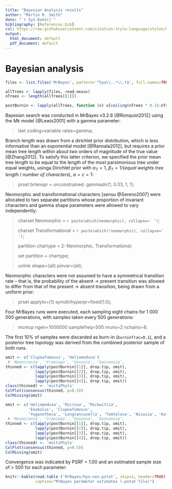 ```yaml
---
title: "Bayesian Analysis results"
author: "Martin R. Smith"
date: "`r Sys.Date()`"
bibliography: [References.bib]
csl: https://raw.githubusercontent.com/citation-style-language/styles/master/apa-old-doi-prefix.csl
output:
  html_document: default
  pdf_document: default
---
```



# Bayesian analysis

```R
files <- list.files('MrBayes', pattern='^hyo\\..*\\.t$', full.names=TRUE)

allTrees <- lapply(files, read.nexus)
nTrees <- length(allTrees[[1]])

postBurnin <- lapply(allTrees, function (x) x[ceiling(nTrees * 0.1):nTrees])
```

Bayesian search was conducted in MrBayes v3.2.6 [@Ronquist2012] using the Mk model [@Lewis2001] with a gamma parameter:

> lset coding=variable rates=gamma;

Branch length was drawn from a dirichlet prior distribution, which is less informative than an exponential model [@Rannala2012], but requires a prior mean tree length within about two orders of magnitude of the true value [@Zhang2012]. To satisfy this latter criterion, we specified the prior mean tree length to be equal to the length of the most parsimonious tree under equal weights, usinga Dirichlet prior with $α_T = 1$, $β_T = 1/$(_equal weights tree length_ / _number of characters_), $α = c = 1$:

> prset brlenspr = unconstrained: gammadir(1, 0.33, 1, 1);

Neomorphic and transformational characters [sensu @Sereno2007] were allocated to two separate partitions whose proportion of invariant characters and gamma shape parameters were allowed to vary independently:

> charset Neomorphic = `r paste(which(neomorphic), collapse=' ')`;
>
> charset Transformational = `r paste(which(!neomorphic), collapse=' ')`;
>
>
> partition chartype = 2: Neomorphic, Transformational;
>
> set partition = chartype;
>
>
> unlink shape=(all) pinvar=(all);


Neomorphic characters were not assumed to have a symmetrical transition rate – that is, the probability of the absent → present transition was allowed to differ from that of the present → absent transition, being drawn from a uniform prior:

> prset applyto=(1) symdirihyperpr=fixed(1.0);

Four MrBayes runs were executed, each sampling eight chains for 1 000 000 generations, with samples taken every 500 generations:

> mcmcp ngen=1000000 samplefreq=500 nruns=2 nchains=8;

The first 10% of samples were discarded as burn-in (`burninfrac=0.1`), and a posterior tree topology was derived from the combined posterior sample of both runs.

```R
omit <- c('Clupeafumosus', 'Heliomedusa')
 # 'Novocrania', 'Craniops', 'Ussunia', 'Gasconsia',
thinned <- c(lapply(postBurnin[[1]], drop.tip, omit),
             lapply(postBurnin[[2]], drop.tip, omit),
             lapply(postBurnin[[3]], drop.tip, omit),
             lapply(postBurnin[[4]], drop.tip, omit))
class(thinned) <- 'multiPhylo'
ColPlot(consensus(thinned, p=0.5))
ColMissing(omit)
```

```R
omit <- c('Heliomedusa', 'Micrina', 'Mickwitzia',
          'Eoobolus', 'Clupeafumosus', 
          'Yuganotheca', 'Longtancunella', 'Tomteluva', 'Nisusia', 'Kutorgina')
 # 'Novocrania', 'Craniops', 'Ussunia', 'Gasconsia',
thinned <- c(lapply(postBurnin[[1]], drop.tip, omit),
             lapply(postBurnin[[2]], drop.tip, omit),
             lapply(postBurnin[[3]], drop.tip, omit),
             lapply(postBurnin[[4]], drop.tip, omit))
class(thinned) <- 'multiPhylo'
ColPlot(consensus(thinned, p=0.5))
ColMissing(omit)
```

Convergence was indicated by PSRF = 1.00 and an estimated sample size of > 500 for each parameter:

```R
knitr::kable(read.table ('MrBayes/hyo.nex.pstat', skip=1, header=TRUE),
             caption="MrBayes parameter estimates (.pstat file)")
```


